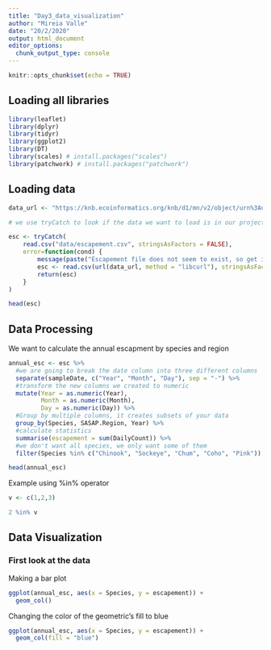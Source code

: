 ```yaml
---
title: "Day3_data_visualization"
author: "Mireia Valle"
date: "20/2/2020"
output: html_document
editor_options: 
  chunk_output_type: console
---
```


```r
knitr::opts_chunk$set(echo = TRUE)
```

## Loading all libraries
```r
library(leaflet)
library(dplyr)
library(tidyr)
library(ggplot2)
library(DT)
library(scales) # install.packages("scales")
library(patchwork) # install.packages("patchwork")
```

## Loading data

```r
data_url <- "https://knb.ecoinformatics.org/knb/d1/mn/v2/object/urn%3Auuid%3Af119a05b-bbe7-4aea-93c6-85434dcb1c5e"

# we use tryCatch to look if the data we want to load is in our project project, in case it isn't, then we will get an error message and it will download it from the url we gave above

esc <- tryCatch(
    read.csv("data/escapement.csv", stringsAsFactors = FALSE),
    error=function(cond) {
        message(paste("Escapement file does not seem to exist, so get it from the KNB."))
        esc <- read.csv(url(data_url, method = "libcurl"), stringsAsFactors = FALSE)
        return(esc)
    }
)

head(esc)

```

## Data Processing

We want to calculate the annual escapment by species and region

```r
annual_esc <- esc %>% 
  #we are going to break the date column into three different columns
  separate(sampleDate, c("Year", "Month", "Day"), sep = "-") %>% 
  #transform the new columns we created to numeric 
  mutate(Year = as.numeric(Year),
         Month = as.numeric(Month),
         Day = as.numeric(Day)) %>%
  #Group by multiple columns, it creates subsets of your data
  group_by(Species, SASAP.Region, Year) %>% 
  #calculate statistics
  summarise(escapement = sum(DailyCount)) %>% 
  #we don't want all species, we only want some of them
  filter(Species %in% c("Chinook", "Sockeye", "Chum", "Coho", "Pink"))

head(annual_esc)
```

Example using %in% operator
```r
v <- c(1,2,3)

2 %in% v
```

## Data Visualization

### First look at the data

Making a bar plot

```r
ggplot(annual_esc, aes(x = Species, y = escapement)) +
  geom_col()
```

Changing the color of the geometric's fill to blue
```r
ggplot(annual_esc, aes(x = Species, y = escapement)) +
  geom_col(fill = "blue")
```



